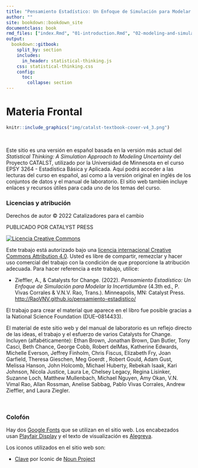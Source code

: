 ```yaml
---
title: "Pensamiento Estadístico: Un Enfoque de Simulación para Modelar la Incertidumbre"
author: ""
site: bookdown::bookdown_site
documentclass: book
rmd_files: ["index.Rmd", "01-introduction.Rmd", "02-modeling-and-simulation.Rmd", "03-data-generation.Rmd", "04-monte-carlo-simulation.Rmd", "05-modeling-sampling-variation.Rmd", "06-describing-distributions.Rmd", "07-experimental-variation.Rmd", "08-p-value.Rmd","09-internal-validity-evidence.Rmd",  "10-sampling-variation.Rmd", "11-external-validity-evidence.Rmd", "12-validity-evidence-and-inferences.Rmd", "13-observational-studies.Rmd", "14-statistical-estimation.Rmd", "15-uncertainty-and-bias.Rmd"]
output: 
  bookdown::gitbook:
    split_by: section
    includes: 
      in_header: statistical-thinking.js
    css: statistical-thinking.css
    config:
      toc:
        collapse: section
---
```




#  Materia Frontal {-}


```r
knitr::include_graphics("img/catalst-textbook-cover-v4_3.png")
```

<br />

Este sitio es una versión en español basada en la versión más actual del *Statistical Thinking: A Simulation Approach to Modeling Uncertainty* del Proyecto CATALST, utilizado por la Universidad de Minnesota en el curso EPSY 3264 - Estadística Básica y Aplicada. Aquí podrá acceder a las lecturas del curso en español, así como a la versión original en inglés de los conjuntos de datos y el manual de laboratorio. El sitio web también incluye enlaces y recursos útiles para cada uno de los temas del curso.


### Licencias y atribución {-}

Derechos de autor &copy; 2022 Catalizadores para el cambio

PUBLICADO POR CATALYST PRESS

<a rel="licencia" href="http://creativecommons.org/licenses/by/4.0/"><img alt="Licencia Creative Commons" style="border-width:0" src="https:/ /i.creativecommons.org/l/by/4.0/88x31.png" /></a>

Este trabajo está autorizado bajo una <a rel="license" href="http://creativecommons.org/licenses/by/4.0/">licencia internacional Creative Commons Attribution 4.0</a>. Usted es libre de compartir, remezclar y hacer uso comercial del trabajo con la condición de que proporcione la atribución adecuada. Para hacer referencia a este trabajo, utilice:

- Zieffler, A., & Catalysts for Change. (2022). *Pensamiento Estadístico: Un Enfoque de Simulación para Modelar la Incertidumbre* (4.3th ed., P. Vivas Corrales & V.N.V. Rao, Trans.). Minneapolis, MN: Catalyst Press. [http://RaoVNV.github.io/pensamiento-estadistico/](http://RaoVNV.github.io/pensamiento-estadistico/)

El trabajo para crear el material que aparece en el libro fue posible gracias a la National Science Foundation (DUE–0814433).

El material de este sitio web y del manual de laboratorio es un reflejo directo de las ideas, el trabajo y el esfuerzo de varios Catalysts for Change. Incluyen (alfabéticamente): Ethan Brown, Jonathan Brown, Dan Butler, Tony Casci, Beth Chance, George Cobb, Robert delMas, Katherine Edwards, Michelle Everson, Jeffrey Finholm, Chris Fiscus, Elizabeth Fry, Joan Garfield, Theresa Gieschen, Meg Goerdt , Robert Gould, Adam Gust, Melissa Hanson, John Holcomb, Michael Huberty, Rebekah Isaak, Kari Johnson, Nicola Justice, Laura Le, Chelsey Legacy, Regina Lisinker, Suzanne Loch, Matthew Mullenbach, Michael Nguyen, Amy Okan, V.N. Vimal Rao, Allan Rossman, Anelise Sabbag, Pablo Vivas Corrales, Andrew Zieffler, and Laura Ziegler. 


<br />


### Colofón {-}

Hay dos [Google Fonts](https://fonts.google.com/) que se utilizan en el sitio web. Los encabezados usan [Playfair Display](https://fonts.google.com/specimen/Playfair+Display) y el texto de visualización es [Alegreya](https://fonts.google.com/specimen/Alegreya).

Los iconos utilizados en el sitio web son:

- [Clave](https://thenounproject.com/iconproducer/collection/keys/?oq=key&cidx=0&i=713748) por Iconic de [Noun Project](https://thenounproject.com/)








